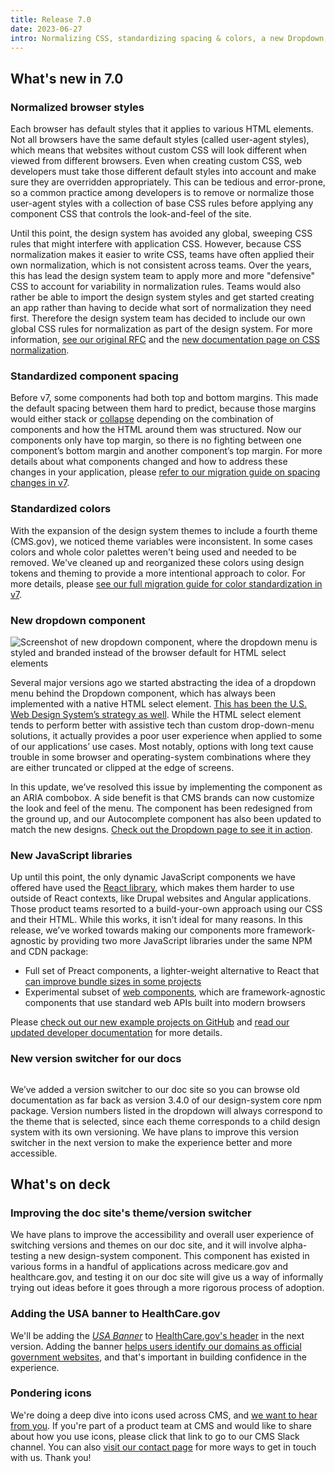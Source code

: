 ```yaml
---
title: Release 7.0
date: 2023-06-27
intro: Normalizing CSS, standardizing spacing & colors, a new Dropdown, and more
---
```



## What's new in 7.0

### Normalized browser styles

Each browser has default styles that it applies to various HTML elements. Not all browsers have the same default styles (called user-agent styles), which means that websites without custom CSS will look different when viewed from different browsers. Even when creating custom CSS, web developers must take those different default styles into account and make sure they are overridden appropriately. This can be tedious and error-prone, so a common practice among developers is to remove or normalize those user-agent styles with a collection of base CSS rules before applying any component CSS that controls the look-and-feel of the site.

Until this point, the design system has avoided any global, sweeping CSS rules that might interfere with application CSS. However, because CSS normalization makes it easier to write CSS, teams have often applied their own normalization, which is not consistent across teams. Over the years, this has lead the design system team to apply more and more "defensive" CSS to account for variability in normalization rules. Teams would also rather be able to import the design system styles and get started creating an app rather than having to decide what sort of normalization they need first. Therefore the design system team has decided to include our own global CSS rules for normalization as part of the design system. For more information, [see our original RFC](https://github.com/CMSgov/design-system/discussions/2333) and the [new documentation page on CSS normalization](/foundation/css-normalization).

### Standardized component spacing

Before v7, some components had both top and bottom margins. This made the default spacing between them hard to predict, because those margins would either stack or [collapse](https://developer.mozilla.org/en-US/docs/Web/CSS/CSS_box_model/Mastering_margin_collapsing) depending on the combination of components and how the HTML around them was structured. Now our components only have top margin, so there is no fighting between one component’s bottom margin and another component’s top margin. For more details about what components changed and how to address these changes in your application, please [refer to our migration guide on spacing changes in v7](/migration-guides/v7-spacing-updates/).

### Standardized colors

With the expansion of the design system themes to include a fourth theme (CMS.gov), we noticed theme variables were inconsistent. In some cases colors and whole color palettes weren't being used and needed to be removed. We've cleaned up and reorganized these colors using design tokens and theming to provide a more intentional approach to color. For more details, please [see our full migration guide for color standardization in v7](/migration-guides/v7-standardize-theme-colors/).

### New dropdown component

<div className="ds-u-measure--wide ds-u-text-align--center ds-u-margin-top--3">
  <img src={newDropdown} width={494} className="ds-u-display--inline-block" alt="Screenshot of new dropdown component, where the dropdown menu is styled and branded instead of the browser default for HTML select elements" />
</div>

Several major versions ago we started abstracting the idea of a dropdown menu behind the Dropdown component, which has always been implemented with a native HTML select element. [This has been the U.S. Web Design System’s strategy as well](https://designsystem.digital.gov/components/select/). While the HTML select element tends to perform better with assistive tech than custom drop-down-menu solutions, it actually provides a poor user experience when applied to some of our applications’ use cases. Most notably, options with long text cause trouble in some browser and operating-system combinations where they are either truncated or clipped at the edge of screens.

In this update, we’ve resolved this issue by implementing the component as an ARIA combobox. A side benefit is that CMS brands can now customize the look and feel of the menu. The component has been redesigned from the ground up, and our Autocomplete component has also been updated to match the new designs. [Check out the Dropdown page to see it in action](/components/dropdown/).

### New JavaScript libraries

Up until this point, the only dynamic JavaScript components we have offered have used the [React library](https://react.dev/), which makes them harder to use outside of React contexts, like Drupal websites and Angular applications. Those product teams resorted to a build-your-own approach using our CSS and their HTML. While this works, it isn’t ideal for many reasons. In this release, we’ve worked towards making our components more framework-agnostic by providing two more JavaScript libraries under the same NPM and CDN package:

- Full set of Preact components, a lighter-weight alternative to React that [can improve bundle sizes in some projects](https://github.com/CMSgov/design-system/discussions/2378)
- Experimental subset of [web components](https://developer.mozilla.org/en-US/docs/Web/Web_Components), which are framework-agnostic components that use standard web APIs built into modern browsers

Please [check out our new example projects on GitHub](https://github.com/CMSgov/design-system/tree/main/examples/) and [read our updated developer documentation](/getting-started/for-developers/#using-components) for more details.

### New version switcher for our docs

<div className="ds-u-measure--wide ds-u-text-align--center ds-u-margin-top--3">
  <img src={versionSwitcher} width={475} className="ds-u-display--inline-block" alt="" />
</div>

We’ve added a version switcher to our doc site so you can browse old documentation as far back as version 3.4.0 of our design-system core npm package. Version numbers listed in the dropdown will always correspond to the theme that is selected, since each theme corresponds to a child design system with its own versioning. We have plans to improve this version switcher in the next version to make the experience better and more accessible.

## What's on deck

### Improving the doc site's theme/version switcher

We have plans to improve the accessibility and overall user experience of switching versions and themes on our doc site, and it will involve alpha-testing a new design-system component. This component has existed in various forms in a handful of applications across medicare.gov and healthcare.gov, and testing it on our doc site will give us a way of informally trying out ideas before it goes through a more rigorous process of adoption.

### Adding the USA banner to HealthCare.gov

We'll be adding the [_USA Banner_](/components/usa-banner/) to [HealthCare.gov's header](/components/header/healthcare-header/) in the next version. Adding the banner [helps users identify our domains as official government websites](https://designsystem.digital.gov/components/banner/), and that's important in building confidence in the experience.

### Pondering icons

We're doing a deep dive into icons used across CMS, and [we want to hear from you](https://cmsgov.slack.com/archives/CHH0381RD/p1687813957405599). If you're part of a product team at CMS and would like to share about how you use icons, please click that link to go to our CMS Slack channel. You can also [visit our contact page](/contact) for more ways to get in touch with us. Thank you!